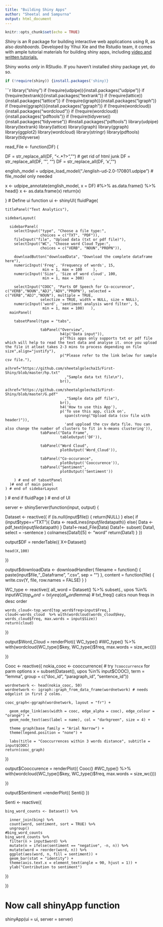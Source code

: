 ```yaml
---
title: "Building Shiny Apps"
author: "Sheetal and Sampurna"
output: html_document
---
```


```r
knitr::opts_chunk$set(echo = TRUE)
```

*Shiny* is an R package for building interactive web applications using R, as also *dashboards*. Developed by Yihui Xie and the Rstudio team, it comes with ample tutorial materials for building shiny apps, including [video and written tutorials.](https://shiny.rstudio.com/tutorial/)

Shiny works *only* in RStudio. If you haven't installed shiny package yet, do so. 

```r
if (!require(shiny)) {install.packages('shiny)}
```



```r

library("shiny")
if (!require(udpipe)){install.packages("udpipe")}
if (!require(textrank)){install.packages("textrank")}
if (!require(lattice)){install.packages("lattice")}
if (!require(igraph)){install.packages("igraph")}
if (!require(ggraph)){install.packages("ggraph")}
if (!require(wordcloud)){install.packages("wordcloud")}
if (!require(wordcloud)){install.packages("pdftools")}
if (!require(tidyverse)){install.packages("tidyverse")}
#install.packages("pdftools")
library(udpipe)
library(textrank)
library(lattice)
library(igraph)
library(ggraph)
library(ggplot2)
library(wordcloud)
library(stringr)
library(pdftools)
library(tidyverse)


read_File <- function(DF) {
  
  DF  =  str_replace_all(DF, "<.*?>", "") # get rid of html junk 
  DF  =  str_replace_all(DF, '"', "") 
  DF  =  str_replace_all(DF, 'x', "") 
 
  english_model = udpipe_load_model("./english-ud-2.0-170801.udpipe")  # file_model only needed
  
  x <- udpipe_annotate(english_model, x = DF) #%>% as.data.frame() %>% head()
  x <- as.data.frame(x)
  return(x)

}
# Define ui function
ui <- shinyUI(
  fluidPage(
    
    titlePanel("Text Analytics"),
    
    sidebarLayout( 
      
      sidebarPanel(  
        selectInput("type", "Choose a file type:",
                    choices = c("TXT", "PDF")),
        fileInput("file", "Upload data (txt or pdf file)"),
        selectInput("WC", "Choose word Cloud Type:",
                    choices = c("VERB", "NOUN","PROPN")),  
        
        downloadButton("downloadData", "Download the complete dataframe here"),
        numericInput('Freq', 'Frequency of words', 15,
                     min = 1, max = 100     ),
        numericInput('Size', 'Size of word cloud', 100,
                     min = 1, max = 300)    ,
        
        selectInput("COOC", "Parts OF Speech for Co-occurence", c("VERB","NOUN","ADJ","ADV","PROPN"), selected = c("VERB","ADJ","NOUN"), multiple = TRUE,
                    selectize = TRUE, width = NULL, size = NULL),
        numericInput('word', 'sentiment analysis word filter', 5,
                     min = 1, max = 100)   ),
      mainPanel(
        
        tabsetPanel(type = "tabs",
                    
                    tabPanel("Overview",
                             h4(p("Data input")),
                             p("This apps only supports txt or pdf file which will help to read the text data and analyse it. once you upload the file it atleat takes 2-3 mins to process depending on file size",align="justify"),
                             p("Please refer to the link below for sample csv file."),
                             a(href="https://github.com/sheetalgolecha15/First-Shiny/blob/master/hp.txt"
                               ,"Sample data txt file\n"), 
                             br(),
                             a(href="https://github.com/sheetalgolecha15/First-Shiny/blob/master/G.pdf"
                               ,"Sample data pdf file"), 
                             br(),
                             h4('How to use this App'),
                             p('To use this app, click on', 
                               span(strong("Upload data (csv file with header)")),
                               'and uppload the csv data file. You can also change the number of clusters to fit in k-means clustering')),
                    tabPanel("Data Frame", 
                             tableOutput('DF')),
                    
                    tabPanel("Word Cloud",
                             plotOutput('Word_Cloud')),
                    
                    tabPanel("Co-occurance",
                             plotOutput('Cooccurence')),
                    tabPanel("Sentiment",
                             plotOutput('Sentiment'))
                    
        ) # end of tabsetPanel
      )# end of main panel
    ) # end of sidebarLayout
  )  # end if fluidPage
) # end of UI


server <- shinyServer(function(input, output) {
  
  Dataset <- reactive({
    if (is.null(input$file)) { return(NULL) }
    else{
      if (input$type=="TXT"){
        Data <- readLines(input$file$datapath)}
      else{
        Data <- pdf_text(input$file$datapath)
      }
      Data1<-read_File(Data)
      Data1<-  subset( Data1, select = -sentence )
      colnames(Data1)[5] <- "word"
      return(Data1)
    }
  })
  
  output$DF = renderTable({ 
    X<-Dataset()
    
    head(X,100) 
    
    
  })
  
  output$downloadData <- downloadHandler(
    filename = function() {
      paste(input$file,"_Dataframe", ".csv", sep = "")
    },
    content = function(file) {
      write.csv(Y, file, row.names = FALSE)
    }
  )
  
  WC_type <- reactive({
    all_word = Dataset() %>% subset(., upos %in% input$WC) 
    top_word = txt_freq(all_word$lemma)  # txt_freq() calcs noun freqs in desc order
    
    words_cloud<-top_word[top_word$freq>input$Freq,]
    cloud<-words_cloud  %>% with(wordcloud(words_cloud$key, words_cloud$freq, max.words = input$Size))
    return(cloud)
  })
  
  
  
  output$Word_Cloud = renderPlot({
    WC_type()
    #WC_type()  %>% with(wordcloud(WC_type()$key, WC_type()$freq, max.words = size_wc()))
    
  })
  
  Cooc <- reactive({
    nokia_cooc <- cooccurrence(   	# try `?cooccurrence` for parm options
      x = subset(Dataset(), upos %in% input$COOC), 
      term = "lemma", 
      group = c("doc_id", "paragraph_id", "sentence_id"))
    
    wordnetwork <- head(nokia_cooc, 50)
    wordnetwork <- igraph::graph_from_data_frame(wordnetwork) # needs edgelist in first 2 colms.
    
    cooc_graph<-ggraph(wordnetwork, layout = "fr") +  
      
      geom_edge_link(aes(width = cooc, edge_alpha = cooc), edge_colour = "orange") +  
      geom_node_text(aes(label = name), col = "darkgreen", size = 4) +
      
      theme_graph(base_family = "Arial Narrow") +  
      theme(legend.position = "none") +
      
      labs(title = "Cooccurrences within 3 words distance", subtitle = input$COOC)
    return(cooc_graph)
  })
  
  output$Cooccurence = renderPlot({
    Cooc()
    #WC_type()  %>% with(wordcloud(WC_type()$key, WC_type()$freq, max.words = size_wc()))
    
  })
  
  output$Sentiment =renderPlot({
    Senti()
  })
  
  Senti <- reactive({
    
    bing_word_counts <- Dataset() %>%
      
      inner_join(bing) %>%
      count(word, sentiment, sort = TRUE) %>%
      ungroup()
    #bing_word_counts
    bing_word_counts %>%
      filter(n > input$word) %>%
      mutate(n = ifelse(sentiment == "negative", -n, n)) %>%
      mutate(word = reorder(word, n)) %>%
      ggplot(aes(word, n, fill = sentiment)) +
      geom_bar(stat = "identity") +
      theme(axis.text.x = element_text(angle = 90, hjust = 1)) +
      ylab("Contribution to sentiment")
  })
  
})

# Now call shinyApp function
shinyApp(ui = ui, server = server)